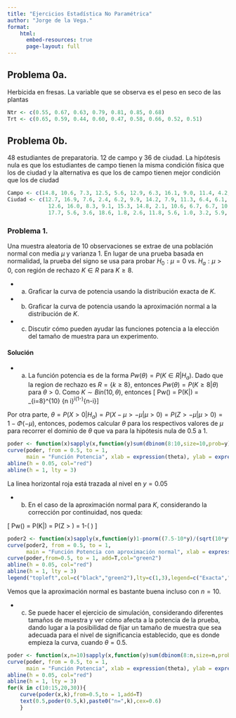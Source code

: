 ```yaml
---
title: "Ejercicios Estadística No Paramétrica"
author: "Jorge de la Vega."
format: 
    html:
      embed-resources: true
      page-layout: full
---
```


## Problema 0a.
Herbicida en fresas. La variable que se observa es el peso en seco de las plantas

```r
Ntr <- c(0.55, 0.67, 0.63, 0.79, 0.81, 0.85, 0.68)
Trt <- c(0.65, 0.59, 0.44, 0.60, 0.47, 0.58, 0.66, 0.52, 0.51)
```


## Problema 0b.
48 estudiantes de preparatoria. 12 de campo y 36 de ciudad. La hipótesis nula es que los estudiantes de campo tienen la misma  condición física que los de ciudad y la alternativa es que los de campo tienen mejor condición que los de ciudad

```r
Campo <- c(14.8, 10.6, 7.3, 12.5, 5.6, 12.9, 6.3, 16.1, 9.0, 11.4, 4.2, 2.7)
Ciudad <- c(12.7, 16.9, 7.6, 2.4, 6.2, 9.9, 14.2, 7.9, 11.3, 6.4, 6.1, 10.6,
             12.6, 16.0, 8.3, 9.1, 15.3, 14.8, 2.1, 10.6, 6.7, 6.7, 10.6, 5.0, 
             17.7, 5.6, 3.6, 18.6, 1.8, 2.6, 11.8, 5.6, 1.0, 3.2, 5.9, 4.0)
```


### Problema 1. 
Una muestra aleatoria de 10 observaciones se extrae de una población normal con media $\mu$ y varianza 1. En lugar de una prueba basada en normalidad, la prueba del signo se usa para probar $H_0:\mu = 0$ vs. $H_a:\mu>0$, con región de rechazo $K\in R$ para $K\geq 8$.


- a. Graficar la curva de potencia usando la distribución exacta de $K$.
- b. Graficar la curva de potencia usando la aproximación normal  a la distribución de $K$.
- c. Discutir cómo pueden ayudar las funciones potencia a la elección del tamaño de muestra para un experimento.


#### Solución

- a. La función potencia es de la forma $Pw(\theta) = P(K \in R|H_a)$. Dado que la region de rechazo es $R=\{k\geq 8\}$, entonces $Pw(\theta) = P(K\geq 8| \theta)$ para $\theta>0$. Como $K\sim Bin(10,\theta)$, entonces
\[ Pw(\theta) = P(K\geq 8|\theta) = \sum_{i=8}^{10} {n \choose i}\theta^i(1-\theta)^{n-i}\]

Por otra parte, $\theta = P(X>0|H_a) = P(X-\mu>-\mu|\mu>0) = P(Z>-\mu|\mu>0) = 1-\Phi(-\mu)$, entonces, podemos calcular $\theta$ para los respectivos valores de $\mu$ para recorrer el dominio de $\theta$ que va para la hipótesis nula de 0.5 a 1.


```r
poder <- function(x)sapply(x,function(y)sum(dbinom(8:10,size=10,prob=y)))
curve(poder, from = 0.5, to = 1,
      main = "Función Potencia", xlab = expression(theta), ylab = expression(Pw(theta)))
abline(h = 0.05, col="red")
abline(h = 1, lty = 3)
```

La linea horizontal roja está trazada al nivel en $y=0.05$

- b. En el caso de la aproximación normal para $K$, considerando la corrección por continuidad, nos queda:

\[ Pw(\theta) = P(K\geq 8|\theta) = P\left(Z > \frac{8-n\theta-0.5}{\sqrt{n\theta(1-\theta)}} \right) = 1-\Phi\left( \frac{7.5-10\theta}{\sqrt{10\theta(1-\theta)}}\right) \]

```r
poder2 <- function(x)sapply(x,function(y)1-pnorm((7.5-10*y)/(sqrt(10*y*(1-y)) )))
curve(poder2, from = 0.5, to = 1,
      main = "Función Potencia con aproximación normal", xlab = expression(theta), ylab = expression(Pw(theta)))
curve(poder,from=0.5, to = 1, add=T,col="green2")
abline(h = 0.05, col="red")
abline(h = 1, lty = 3)
legend("topleft",col=c("black","green2"),lty=c(1,3),legend=c("Exacta","Aprox"))
```

Vemos que la aproximación normal es bastante buena incluso con $n=10$.

- c. Se puede hacer el ejercicio de simulación, considerando diferentes tamaños de muestra y ver cómo afecta a la potencia de la prueba, dando lugar a la posibilidad de fijar un tamaño de muestra que sea adecuada para el nivel de significancia establecido, que es donde empieza la curva, cuando $\theta=0.5$.


```r
poder <- function(x,n=10)sapply(x,function(y)sum(dbinom(8:n,size=n,prob=y)))
curve(poder, from = 0.5, to = 1,
      main = "Función Potencia", xlab = expression(theta), ylab = expression(Pw(theta)))
abline(h = 0.05, col="red")
abline(h = 1, lty = 3)
for(k in c(10:15,20,30)){
    curve(poder(x,k),from=0.5,to = 1,add=T)
    text(0.5,poder(0.5,k),paste0("n=",k),cex=0.6)
    }
```


